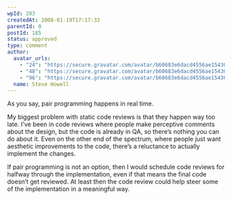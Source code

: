 ```yaml
---
wpId: 203
createdAt: 2008-01-19T17:17:32
parentId: 0
postId: 185
status: approved
type: comment
author:
  avatar_urls:
    - "24": "https://secure.gravatar.com/avatar/b60683e6dacd4556ae15430a7c9b6f13?s=24&d=mm&r=g"
    - "48": "https://secure.gravatar.com/avatar/b60683e6dacd4556ae15430a7c9b6f13?s=48&d=mm&r=g"
    - "96": "https://secure.gravatar.com/avatar/b60683e6dacd4556ae15430a7c9b6f13?s=96&d=mm&r=g"
  name: Steve Howell
---
```


As you say, pair programming happens in real time.

My biggest problem with static code reviews is that they happen way too late. I’ve been in code reviews where people make perceptive comments about the design, but the code is already in QA, so there’s nothing you can do about it. Even on the other end of the spectrum, where people just want aesthetic improvements to the code, there’s a reluctance to actually implement the changes.

If pair programming is not an option, then I would schedule code reviews for halfway through the implementation, even if that means the final code doesn’t get reviewed. At least then the code review could help steer some of the implementation in a meaningful way.